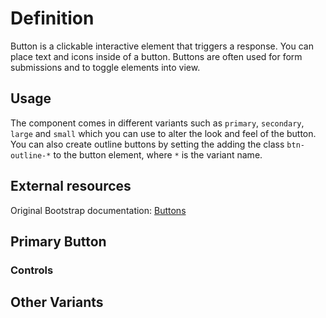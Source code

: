 

<Meta title="Button" of={ButtonStories} />

<div className="sb-unstyled">

# Definition

Button is a clickable interactive element that triggers a response.
You can place text and icons inside of a button.
Buttons are often used for form submissions and to toggle elements into view.

## Usage

The component comes in different variants such as `primary`, `secondary`, `large` and `small` which you can use to alter the look and feel of the button.
You can also create outline buttons by setting the adding the class `btn-outline-*` to the button element, where `*` is the variant name.

## External resources

Original Bootstrap documentation: [Buttons](https://getbootstrap.com/docs/5.3/components/buttons/)

## Primary Button

<Canvas of={ButtonStories.Primary} />

### Controls

<Controls />

## Other Variants

<Canvas of={ButtonStories.Secondary} />
<Canvas of={ButtonStories.Info} />
<Canvas of={ButtonStories.Danger} />
<Canvas of={ButtonStories.Success} />
<Canvas of={ButtonStories.Warning} />
<Canvas of={ButtonStories.Light} />
<Canvas of={ButtonStories.Dark} />
<Canvas of={ButtonStories.Large} />
<Canvas of={ButtonStories.Small} />
<Canvas of={ButtonStories.Outline} />
<Canvas of={ButtonStories.IconButton} />

</div>
